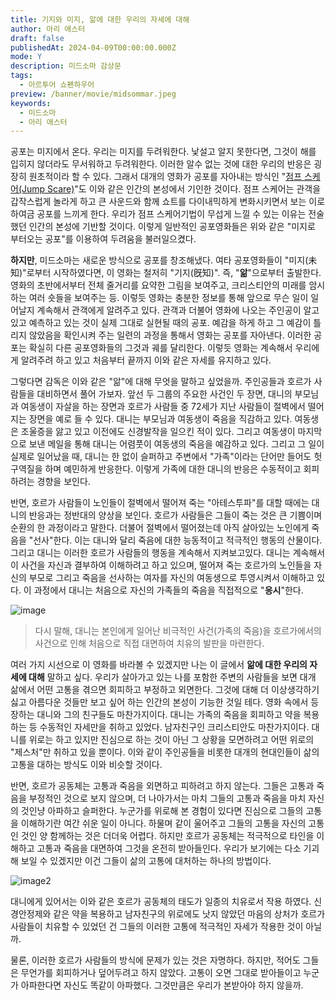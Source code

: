```yaml
---
title: 기지와 미지, 앎에 대한 우리의 자세에 대해
author: 아리 애스터
draft: false
publishedAt: 2024-04-09T00:00:00.000Z
mode: Y
description: 미드소마 감상문
tags:
  - 아르투어 쇼펜하우어
preview: /banner/movie/midsommar.jpeg
keywords:
  - 미드소마
  - 아리 애스터
---
```


공포는 미지에서 온다. 우리는 미지를 두려워한다. 낯설고 알지 못한다면, 그것이 해를 입히지 않더라도 무서워하고 두려워한다. 이러한 알수 없는 것에 대한 우리의 반응은 굉장히 원초적이라 할 수 있다. 그래서 대개의 영화가 공포를 자아내는 방식인 "[점프 스케어(Jump Scare)](https://ko.wikipedia.org/wiki/%EC%A0%90%ED%94%84_%EC%8A%A4%EC%BC%80%EC%96%B4)"도 이와 같은 인간의 본성에서 기인한 것이다. 점프 스케어는 관객을 갑작스럽게 놀라게 하고 큰 사운드와 함께 쇼트를 다이내믹하게 변화시키면서 보는 이로 하여금 공포를 느끼게 한다. 우리가 점프 스케어기법이 무섭게 느낄 수 있는 이유는 전술했던 인간의 본성에 기반할 것이다. 이렇게 일반적인 공포영화들은 위와 같은 "미지로 부터오는 공포"를 이용하여 두려움을 불러일으켰다.

**하지만**, 미드소마는 새로운 방식으로 공포를 창조해냈다. 여타 공포영화들이 "미지(未知)"로부터 시작하였다면, 이 영화는 철저히 "기지(旣知)". 즉, "**앎**"으로부터 출발한다. 영화의 초반에서부터 전체 줄거리를 요약한 그림을 보여주고, 크리스티안의 미래를 암시하는 여러 숏들을 보여주는 등. 이렇듯 영화는 충분한 정보를 통해 앞으로 무슨 일이 일어날지 계속해서 관객에게 알려주고 있다. 관객과 더불어 영화에 나오는 주인공이 알고 있고 예측하고 있는 것이 실제 그대로 실현될 때의 공포. 예감을 하게 하고 그 예감이 틀리지 않았음을 확인시켜 주는 일련의 과정을 통해서 영화는 공포를 자아낸다. 이러한 공포는 확실히 다른 공포영화들의 그것과 궤를 달리한다. 이렇듯 영화는 계속해서 우리에게 알려주려 하고 있고 처음부터 끝까지 이와 같은 자세를 유지하고 있다.

그렇다면 감독은 이와 같은 "앎"에 대해 무엇을 말하고 싶었을까. 주인공들과 호르가 사람들을 대비하면서 풀어 가보자. 앞선 두 그룹의 주요한 사건인 두 장면, 대니의 부모님과 여동생이 자살을 하는 장면과 호르가 사람들 중 72세가 지난 사람들이 절벽에서 떨어지는 장면을 예로 들 수 있다. 대니는 부모님과 여동생이 죽음을 직감하고 있다. 여동생은 조울증을 앓고 있고 이전에도 신경발작을 일으킨 적이 있다. 그리고 여동생이 마지막으로 보낸 메일을 통해 대니는 어렴풋이 여동생의 죽음을 예감하고 있다. 그리고 그 일이 실제로 일어났을 때, 대니는 한 없이 슬퍼하고 주변에서 "가족"이라는 단어만 들어도 헛구역질을 하며 예민하게 반응한다. 이렇게 가족에 대한 대니의 반응은 수동적이고 회피하려는 경향을 보인다.

반면, 호르가 사람들이 노인들이 절벽에서 떨어져 죽는 "아테스투파"를 대할 때에는 대니의 반응과는 정반대의 양상을 보인다. 호르가 사람들은 그들이 죽는 것은 큰 기쁨이며 순환의 한 과정이라고 말한다. 더불어 절벽에서 떨어졌는데 아직 살아있는 노인에게 죽음을 "선사"한다. 이는 대니와 달리 죽음에 대한 능동적이고 적극적인 행동의 산물이다. 그리고 대니는 이러한 호르가 사람들의 행동을 계속해서 지켜보고있다. 대니는 계속해서 이 사건을 자신과 결부하여 이해하려고 하고 있으며, 떨어져 죽는 호르가의 노인들을 자신의 부모로 그리고 죽음을 선사하는 여자를 자신의 여동생으로 투영시켜서 이해하고 있다. 이 과정에서 대니는 처음으로 자신의 가족들의 죽음을 직접적으로 "**응시**"한다.

![image](./image.webp)

> 다시 말해, 대니는 본인에게 일어난 비극적인 사건(가족의 죽음)을 호르가에서의 사건으로 인해 처음으로 직접 대면하여 치유의 발판을 마련한다.

여러 가지 시선으로 이 영화를 바라볼 수 있겠지만 나는 이 글에서 **앎에 대한 우리의 자세에 대해** 말하고 싶다. 우리가 살아가고 있는 나를 포함한 주변의 사람들을 보면 대개 삶에서 어떤 고통을 겪으면 회피하고 부정하고 외면한다. 그것에 대해 더 이상생각하기 싫고 아름다운 것들만 보고 싶어 하는 인간의 본성이 기능한 것일 테다. 영화 속에서 등장하는 대니와 그의 친구들도 마찬가지이다. 대니는 가족의 죽음을 회피하고 약을 복용하는 등 수동적인 자세만을 취하고 있었다. 남자친구인 크리스티안도 마찬가지이다. 대니를 위로는 하고 있지만 진심으로 하는 것이 아닌 그 상황을 모면하려고 어떤 위로의 "제스처"만 취하고 있을 뿐이다. 이와 같이 주인공들을 비롯한 대개의 현대인들이 삶의 고통을 대하는 방식도 이와 비슷할 것이다.

반면, 호르가 공동체는 고통과 죽음을 외면하고 피하려고 하지 않는다. 그들은 고통과 죽음을 부정적인 것으로 보지 않으며, 더 나아가서는 마치 그들의 고통과 죽음을 마치 자신의 것인냥 아파하고 슬퍼한다. 누군가를 위로해 본 경험이 있다면 진심으로 그들의 고통을 이해하기란 여간 쉬운 일이 아니다. 하물며 같이 울어주고 그들의 고통을 자신의 고통인 것인 양 함께하는 것은 더더욱 어렵다. 하지만 호르가 공동체는 적극적으로 타인을 이해하고 고통과 죽음을 대면하여 그것을 온전히 받아들인다. 우리가 보기에는 다소 기괴해 보일 수 있겠지만 이건 그들이 삶의 고통에 대처하는 하나의 방법이다.

![image2](./image2.webp)

대니에게 있어서는 이와 같은 호르가 공동체의 태도가 일종의 치유로서 작용 하였다. 신경안정제와 같은 약을 복용하고 남자친구의 위로에도 낫지 않았던 마음의 상처가 호르가 사람들이 치유할 수 있었던 건 그들의 이러한 고통에 적극적인 자세가 작용한 것이 아닐까.

물론, 이러한 호르가 사람들의 방식에 문제가 있는 것은 자명하다. 하지만, 적어도 그들은 무언가를 회피하거나 덮어두려고 하지 않았다. 고통이 오면 그대로 받아들이고 누군가 아파한다면 자신도 똑같이 아파했다. 그것만큼은 우리가 본받아야 하지 않을까.
